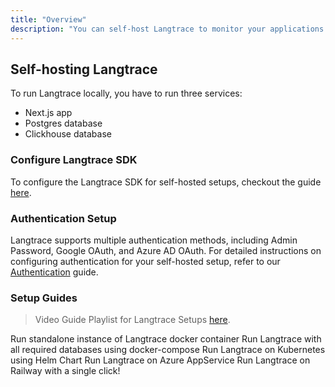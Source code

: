 ```yaml
---
title: "Overview"
description: "You can self-host Langtrace to monitor your applications. This guide will help you set up Langtrace on your own infrastructure."
---
```


## Self-hosting Langtrace

To run Langtrace locally, you have to run three services:

- Next.js app
- Postgres database
- Clickhouse database

### Configure Langtrace SDK

To configure the Langtrace SDK for self-hosted setups, checkout the guide [here](/hosting/using_local_setup).

### Authentication Setup

Langtrace supports multiple authentication methods, including Admin Password, Google OAuth, and Azure AD OAuth. For detailed instructions on configuring authentication for your self-hosted setup, refer to our [Authentication](/hosting/auth) guide.

### Setup Guides

> Video Guide Playlist for Langtrace Setups [here](https://www.youtube.com/playlist?list=PL1oUBNzZiq8cfdHvJJ5YN5qO4P_6uA6CP).

<CardGroup cols={2}>
  <Card
    title="Docker"
    icon="docker"
    href="/hosting/hosting_options/docker-standalone"
  >
    Run standalone instance of Langtrace docker container
  </Card>
  <Card
    title="Docker Compose"
    icon="container-storage"
    href="/hosting/hosting_options/docker-compose"
  >
    Run Langtrace with all required databases using docker-compose
  </Card>
  <Card
    title="Kubernetes"
    icon="dharmachakra"
    href="/hosting/hosting_options/kubernetes"
  >
    Run Langtrace on Kubernetes using Helm Chart
  </Card>
  <Card title="Azure" icon="windows" href="/hosting/hosting_options/azure">
    Run Langtrace on Azure AppService
  </Card>
  <Card title="Railway" icon="train" href="/hosting/hosting_options/railway">
    Run Langtrace on Railway with a single click!
  </Card>
</CardGroup>
